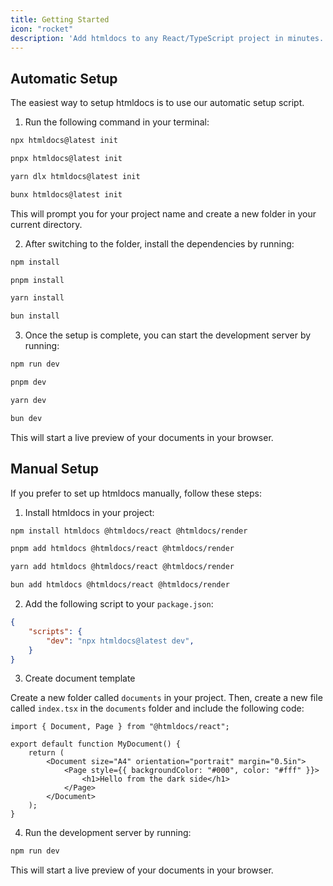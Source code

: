 ```yaml
---
title: Getting Started
icon: "rocket"
description: 'Add htmldocs to any React/TypeScript project in minutes.'
---
```


## Automatic Setup
The easiest way to setup htmldocs is to use our automatic setup script.
1. Run the following command in your terminal:
<CodeGroup>

```bash npm
npx htmldocs@latest init
```

```bash pnpm
pnpx htmldocs@latest init
```

```bash yarn
yarn dlx htmldocs@latest init
```

```bash bun
bunx htmldocs@latest init
```

</CodeGroup>

This will prompt you for your project name and create a new folder in your current directory.

2. After switching to the folder, install the dependencies by running:
<CodeGroup>

```bash npm
npm install
```

```bash pnpm
pnpm install
```

```bash yarn
yarn install
```

```bash bun
bun install
```
</CodeGroup>

3. Once the setup is complete, you can start the development server by running:
<CodeGroup>

```bash npm
npm run dev
```

```bash pnpm
pnpm dev
```

```bash yarn
yarn dev
```

```bash bun
bun dev
```

</CodeGroup>

This will start a live preview of your documents in your browser.

## Manual Setup
If you prefer to set up htmldocs manually, follow these steps:

1. Install htmldocs in your project:
<CodeGroup>

```bash npm
npm install htmldocs @htmldocs/react @htmldocs/render
```

```bash pnpm
pnpm add htmldocs @htmldocs/react @htmldocs/render
```

```bash yarn
yarn add htmldocs @htmldocs/react @htmldocs/render
```

```bash bun
bun add htmldocs @htmldocs/react @htmldocs/render
```

</CodeGroup>

2. Add the following script to your `package.json`:

```json
{
    "scripts": {
        "dev": "npx htmldocs@latest dev",
    }
}
```

3. Create document template

Create a new folder called `documents` in your project. Then, create a new file called `index.tsx` in the `documents` folder and include the following code:

```tsx
import { Document, Page } from "@htmldocs/react";

export default function MyDocument() {
    return (
        <Document size="A4" orientation="portrait" margin="0.5in">
            <Page style={{ backgroundColor: "#000", color: "#fff" }}>
                <h1>Hello from the dark side</h1>
            </Page>
        </Document>
    );
}
```

4. Run the development server by running:

```bash
npm run dev
```

This will start a live preview of your documents in your browser.
